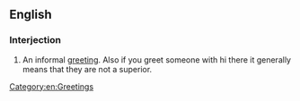 ==English==

===Interjection===
{{en-interj}}

# An informal [[greeting]]. Also if you greet someone with hi there it generally means that they are not a superior.

[[Category:en:Greetings]]